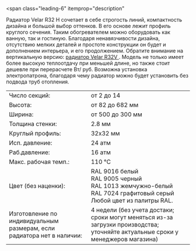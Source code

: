 <span
  class="leading-6"
  itemprop="description"
>
  <meta
    name="countryOfOrigin"
    content="Россия"
  />
  Радиатор Velar R32 H сочетает в себе строгость линий, компактность дизайна и большой
  выбор оттенков. В его основе лежит профиль круглого сечения. Таким обогревателем
  можно оборудовать как ванную, так и гостиную. Благодаря ненавязчивости дизайна,
  отсутствию мелких деталей и простоте конструкции он будет и дополнением интерьера,
  и его продолжением.
</span>
<span class="leading-6">
  Обратите внимание на вертикальную версию: [
  <span class="text-red-500 hover:underline">радиатор Velar R32V</span>
  ](/model/r32v). Модель не только имеет более высокую теплоотдачу при меньшей длине,
  но также стоит дешевле при перерасчете Вт/ руб. Возможна установка электропатрона,
  благодаря чему радиатор можно будет установить без подвода труб отопления.
</span>

<table class="text-xs w-full">
  <tr class="hover:bg-neutral-100">
    <td class="py-1 px-1">Число секций:</td>
    <td class="py-1">от 2 до 14</td>
  </tr>
  <tr class="hover:bg-neutral-100">
    <td class="py-1 px-1">Высота:</td>
    <td class="py-1">от 82 до 682 мм</td>
  </tr>
  <tr class="hover:bg-neutral-100">
    <td class="py-1 px-1">Ширина:</td>
    <td class="py-1">от 500 до 300 мм</td>
  </tr>
  <tr class="hover:bg-neutral-100">
    <td class="py-1 px-1">Толщина стенки:</td>
    <td class="py-1">2.8 мм</td>
  </tr>
  <tr class="hover:bg-neutral-100">
    <td class="py-1 px-1">Круглый профиль:</td>
    <td class="py-1">32х32 мм</td>
  </tr>
  <tr class="hover:bg-neutral-100">
    <td class="py-1 px-1">Исп. давление:</td>
    <td class="py-1">24 атм</td>
  </tr>
  <tr class="hover:bg-neutral-100">
    <td class="py-1 px-1">Раб.давление:</td>
    <td class="py-1">16 атм</td>
  </tr>
  <tr class="hover:bg-neutral-100">
    <td class="py-1 px-1">Макс. рабочая темп.:</td>
    <td class="py-1">110 °C</td>
  </tr>
  <tr class="hover:bg-neutral-100 ">
    <td class="py-1 px-1 align-top">Цвет (без наценки):</td>
    <td class="py-1">RAL 9016 белый<br/>RAL 9005 черный<br/>RAL 1013 жемчужно-белый<br/>RAL 7024 графитовый серый<br/>Любой цвет из палитры RAL.</td>
  </tr>
  <tr class="hover:bg-neutral-100">
    <td class="py-1 px-1 align-top">Изготовление по индивидуальным размерам, если радиатора нет в наличии:</td>
    <td class="py-1 align-top">4 недели (без учета достаки; сроки могут меняться из-за загрузки производства; уточняйте актуальные сроки у менеджеров магазина)</td>
  </tr>
</table>
